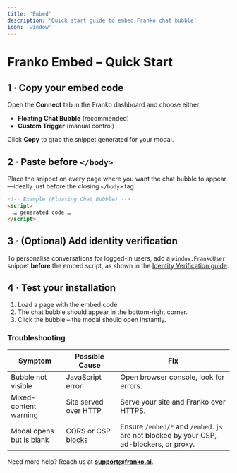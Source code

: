 ```yaml
---
title: 'Embed'
description: 'Quick start guide to embed Franko chat bubble'
icon: 'window'
---
```


# Franko Embed – Quick Start

## 1 · Copy your embed code

Open the **Connect** tab in the Franko dashboard and choose either:

* **Floating Chat Bubble** (recommended)
* **Custom Trigger** (manual control)

Click **Copy** to grab the snippet generated for your modal.

## 2 · Paste before `</body>`

Place the snippet on every page where you want the chat bubble to appear—ideally just before the closing `</body>` tag.

```html
<!-- Example (Floating Chat Bubble) -->
<script>
  … generated code …
</script>
```

## 3 · (Optional) Add identity verification

To personalise conversations for logged-in users, add a `window.FrankoUser` snippet **before** the embed script, as shown in the [Identity Verification guide](./identity-verification.md).

## 4 · Test your installation

1. Load a page with the embed code.
2. The chat bubble should appear in the bottom-right corner.
3. Click the bubble – the modal should open instantly.

### Troubleshooting

| Symptom | Possible Cause | Fix |
|---------|----------------|-----|
| Bubble not visible | JavaScript error | Open browser console, look for errors. |
| Mixed-content warning | Site served over HTTP | Serve your site and Franko over HTTPS. |
| Modal opens but is blank | CORS or CSP blocks | Ensure `/embed/*` and `/embed.js` are not blocked by your CSP, ad-blockers, or proxy. |

Need more help? Reach us at **support@franko.ai**.
